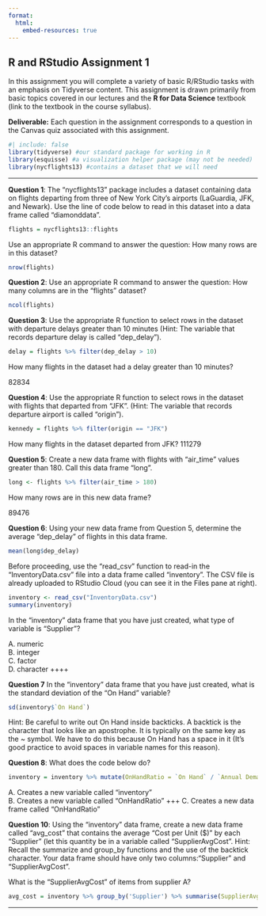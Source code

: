 ```yaml
---
format:
  html:
    embed-resources: true
---
```


## R and RStudio Assignment 1

In this assignment you will complete a variety of basic R/RStudio tasks with an emphasis on Tidyverse content. This assignment is drawn primarily from basic topics covered in our lectures and the **R for Data Science** textbook (link to the textbook in the course syllabus).

**Deliverable:** Each question in the assignment corresponds to a question in the Canvas quiz associated with this assignment.

```r
#| include: false
library(tidyverse) #our standard package for working in R
library(esquisse) #a visualization helper package (may not be needed)
library(nycflights13) #contains a dataset that we will need
```

------------------------------------------------------------------------

**Question 1**: The "nycflights13" package includes a dataset containing data on flights departing from three of New York City's airports (LaGuardia, JFK, and Newark). Use the line of code below to read in this dataset into a data frame called "diamonddata".

```r
flights = nycflights13::flights
```

Use an appropriate R command to answer the question: How many rows are in this dataset?

```r
nrow(flights)
```


**Question 2**: Use an appropriate R command to answer the question: How many columns are in the "flights" dataset?

```r
ncol(flights)
```


**Question 3**: Use the appropriate R function to select rows in the dataset with departure delays greater than 10 minutes (Hint: The variable that records departure delay is called "dep_delay").

```r
delay = flights %>% filter(dep_delay > 10)
```


How many flights in the dataset had a delay greater than 10 minutes?

82834

**Question 4**: Use the appropriate R function to select rows in the dataset with flights that departed from "JFK". (Hint: The variable that records departure airport is called "origin").

```r
kennedy = flights %>% filter(origin == "JFK")
```

How many flights in the dataset departed from JFK?
111279

**Question 5**: Create a new data frame with flights with "air_time" values greater than 180. Call this data frame "long".

```r
long <- flights %>% filter(air_time > 180)
```

How many rows are in this new data frame?

89476

**Question 6**: Using your new data frame from Question 5, determine the average "dep_delay" of flights in this data frame.

```r
mean(long$dep_delay)
```

Before proceeding, use the "read_csv" function to read-in the "InventoryData.csv" file into a data frame called "inventory". The CSV file is already uploaded to RStudio Cloud (you can see it in the Files pane at right).

```r
inventory <- read_csv("InventoryData.csv")
summary(inventory)
```


In the "inventory" data frame that you have just created, what type of variable is "Supplier"?

A. numeric\
B. integer\
C. factor\
D. character ++++

**Question 7** In the "inventory" data frame that you have just created, what is the standard deviation of the "On Hand" variable?

```r
sd(inventory$`On Hand`)
```


Hint: Be careful to write out On Hand inside backticks. A backtick is the character that looks like an apostrophe. It is typically on the same key as the \~ symbol. We have to do this because On Hand has a space in it (It's good practice to avoid spaces in variable names for this reason).

**Question 8**: What does the code below do?

```r
inventory = inventory %>% mutate(OnHandRatio = `On Hand` / `Annual Demand`)
```

A. Creates a new variable called "inventory"\
B. Creates a new variable called "OnHandRatio"\ +++
C. Creates a new data frame called "OnHandRatio"

**Question 10**: Using the "inventory" data frame, create a new data frame called "avg_cost" that contains the average "Cost per Unit (\$)" by each "Supplier" (let this quantity be in a variable called "SupplierAvgCost". Hint: Recall the summarize and group_by functions and the use of the backtick character. Your data frame should have only two columns:"Supplier" and "SupplierAvgCost".

What is the "SupplierAvgCost" of items from supplier A?

```r
avg_cost = inventory %>% group_by('Supplier') %>% summarise(SupplierAvgCost = mean('Cost per Unit ($)'))
```


------------------------------------------------------------------------
